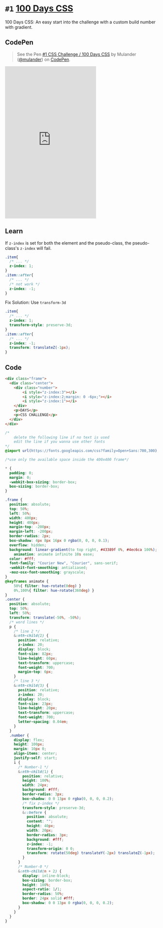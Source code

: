 
<Meta />

# `#1` [100 Days CSS](https://100dayscss.com/days/1/)

100 Days CSS: An easy start into the challenge with a custom build number with gradient.

## CodePen

> See the Pen [#1 CSS Challenge / 100 Days CSS](https://codepen.io/mulander/pen/LYXqJrm)
by Mulander ([@mulander](https://codepen.io/mulander))
on [CodePen](https://codepen.io).

<iframe
  height="500"
  className="w-full my-10 bg-gray-200"
  scrolling="no"
  title="#1 CSS Challenge / 100 Days CSS"
  src="https://codepen.io/mulander/embed/LYXqJrm?default-tab=html%2Cresult"
  frameBorder="no"
  loading="lazy"
  allowtransparency="true"
  allowFullScreen={true}
>

</iframe>

## Learn

If `z-index` is set for both the element and the pseudo-class, the pseudo-class's `z-index` will fail.

```css
.item{
  /* ... */
  z-index: 1;
}
.item::after{
  /* ... */
  /* not work */
  z-index: -1;
}
```

Fix Solution: Use `transform-3d`

```css
.item{
  /* ... */
  z-index: 1;
  transform-style: preserve-3d;
}
.item::after{
  /* ... */
  z-index: -1;
  transform: translateZ(-1px);
}
```

## Code

```html
<div class="frame">
  <div class="center">
    <div class="number">
        <i style="z-index:3"></i>
        <i style="z-index:2;margin: 0 -6px;"></i>
        <i style="z-index:1"></i>
    </div>
    <p>DAYS</p>
    <p>CSS CHALLENGE</p>
  </div>
</div>
```

```css
/*
    delete the following line if no text is used
    edit the line if you wanna use other fonts
*/
@import url(https://fonts.googleapis.com/css?family=Open+Sans:700,300);

/*use only the available space inside the 400x400 frame*/

* {
  padding: 0;
  margin: 0;
  -webkit-box-sizing: border-box;
  box-sizing: border-box;
}

.frame {
  position: absolute;
  top: 50%;
  left: 50%;
  width: 400px;
  height: 400px;
  margin-top: -200px;
  margin-left: -200px;
  border-radius: 2px;
  box-shadow: 4px 8px 16px 0 rgba(0, 0, 0, 0.1);
  overflow: hidden;
  background: linear-gradient(to top right, #43389f 0%, #4ec6ca 100%);
	animation: animate infinite 10s ease;
  color: #fff;
  font-family: "Courier New", "Courier", sans-serif;
  -webkit-font-smoothing: antialiased;
  -moz-osx-font-smoothing: grayscale;
}
@keyframes animate {
	50%{ filter: hue-rotate(0deg) }
	0%,100%{ filter: hue-rotate(360deg) }
}
.center {
  position: absolute;
  top: 50%;
  left: 50%;
  transform: translate(-50%, -50%);
  /* word lines */
  p {
    /* line 2 */
    &:nth-child(2) {
      position: relative;
      z-index: 20;
      display: block;
      font-size: 82px;
      line-height: 60px;
      text-transform: uppercase;
      font-weight: 700;
      margin-top: 6px;
    }
    /* line 3 */
    &:nth-child(3) {
      position: relative;
      z-index: 20;
      display: block;
      font-size: 23px;
      line-height: 20px;
      text-transform: uppercase;
      font-weight: 700;
      letter-spacing: 0.04em;
    }
  }
  .number {
    display: flex;
    height: 100px;
    margin: 10px 0;
    align-items: center;
    justify-self: start;
    i {
      /* Number-1 */
      &:nth-child(1) {
        position: relative;
        height: 100%;
        width: 24px;
        background: #fff;
        border-radius: 3px;
        box-shadow: 0 0 13px 0 rgba(0, 0, 0, 0.2);
        /* fix z-index */
        transform-style: preserve-3d;
        &::before {
          position: absolute;
          content: "";
          height: 40px;
          width: 20px;
          border-radius: 3px;
          background: #fff;
          z-index: -1;
          transform-origin: 0 0;
          transform: rotate(50deg) translateY(-2px) translateZ(-1px);
        }
      }
      /* Number-0 */
      &:nth-child(n + 2) {
        display: inline-block;
        box-sizing: border-box;
        height: 100%;
        aspect-ratio: 1/1;
        border-radius: 50%;
        border: 24px solid #fff;
        box-shadow: 0 0 13px 0 rgba(0, 0, 0, 0.2);
      }
    }
  }
}
```